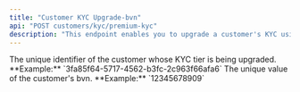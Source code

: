 ```yaml
---
title: "Customer KYC Upgrade-bvn"
api: "POST customers/kyc/premium-kyc"
description: "This endpoint enables you to upgrade a customer's KYC using bvn"
---
```


<ParamField body="customerId" type="string" required>
	The unique identifier of the customer whose KYC tier is being upgraded.
	**Example:** `3fa85f64-5717-4562-b3fc-2c963f66afa6`
</ParamField>

<ParamField body="bvn" type="string" required>
	The unique value of the customer's bvn. **Example:** `12345678909`
</ParamField>
